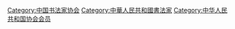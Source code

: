 [[Category:中国书法家协会|Category:中国书法家协会]]
[[Category:中華人民共和國書法家|Category:中華人民共和國書法家]]
[[Category:中华人民共和国协会会员|Category:中华人民共和国协会会员]]